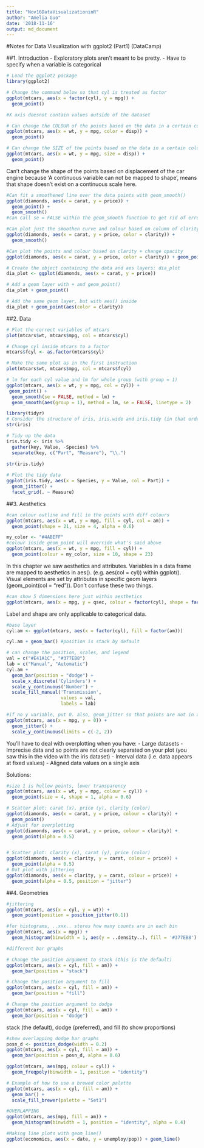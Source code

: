 ```yaml
---
title: "Nov16DataVisualizationinR"
author: "Amelia Guo"
date: '2018-11-16'
output: md_document
---
```

#Notes for Data Visualization with ggplot2 (Part1) (DataCamp)

##1. Introduction
- Exploratory plots aren't meant to be pretty. 
- Have to specify when a variable is categorical 

```R
# Load the ggplot2 package
library(ggplot2)

# Change the command below so that cyl is treated as factor
ggplot(mtcars, aes(x = factor(cyl), y = mpg)) +
  geom_point()

#X axis doesnot contain values outside of the dataset

```

```R
# Can change the COLOUR of the points based on the data in a certain column: ex. the displacement of the car engine
ggplot(mtcars, aes(x = wt, y = mpg, color = disp)) +
  geom_point()
```


```R
# Can change the SIZE of the points based on the data in a certain column: ex. the displacement of the car engine
ggplot(mtcars, aes(x = wt, y = mpg, size = disp)) +
  geom_point()
```

Can't change the shape of the points based on displacement of the car engine because 'A continuous variable can not be mapped to shape', means that shape doesn't exist on a continuous scale here.


```R
#Can fit a smoothened line over the data points with geom_smooth()
ggplot(diamonds, aes(x = carat, y = price)) +
  geom_point() +
  geom_smooth()
#can call se = FALSE within the geom_smooth function to get rid of error shading
```

```R
#Can plot just the smoothen curve and colour based on column of clarity
ggplot(diamonds, aes(x = carat, y = price, color = clarity)) +
  geom_smooth()
```

```R
#Can plot the points and colour based on clarity + change opacity
ggplot(diamonds, aes(x = carat, y = price, color = clarity)) + geom_point(alpha = 0.4)
```


```R
# Create the object containing the data and aes layers: dia_plot
dia_plot <- ggplot(diamonds, aes(x = carat, y = price))

# Add a geom layer with + and geom_point()
dia_plot + geom_point()

# Add the same geom layer, but with aes() inside
dia_plot + geom_point(aes(color = clarity))
```


##2. Data
```R
# Plot the correct variables of mtcars
plot(mtcars$wt, mtcars$mpg, col = mtcars$cyl)

# Change cyl inside mtcars to a factor
mtcars$fcyl <- as.factor(mtcars$cyl)

# Make the same plot as in the first instruction
plot(mtcars$wt, mtcars$mpg, col = mtcars$fcyl)
```

```R
# lm for each cyl value and lm for whole group (with group = 1)
ggplot(mtcars, aes(x = wt, y = mpg, col = cyl)) +
 geom_point() +
  geom_smooth(se = FALSE, method = lm) +
  geom_smooth(aes(group = 1), method = lm, se = FALSE, linetype = 2)
```



```R
library(tidyr)
# Consider the structure of iris, iris.wide and iris.tidy (in that order)
str(iris)

# Tidy up the data 
iris.tidy <- iris %>%
  gather(key, Value, -Species) %>%
  separate(key, c("Part", "Measure"), "\\.")
  
str(iris.tidy)

# Plot the tidy data
ggplot(iris.tidy, aes(x = Species, y = Value, col = Part)) +
  geom_jitter() +
  facet_grid(. ~ Measure)
```

##3. Aesthetics
```R
#can colour outline and fill in the points with diff colours
ggplot(mtcars, aes(x = wt, y = mpg, fill = cyl, col = am)) +
  geom_point(shape = 21, size = 4, alpha = 0.6)
```

```R
my_color <- "#4ABEFF"
#colour inside geom_point will override what's said above
ggplot(mtcars, aes(x = wt, y = mpg, fill = cyl)) +
  geom_point(colour = my_color, size = 10, shape = 23)
```

In this chapter we saw aesthetics and attributes. Variables in a data frame are mapped to aesthetics in aes(). (e.g. aes(col = cyl)) within ggplot(). Visual elements are set by attributes in specific geom layers (geom_point(col = "red")). Don't confuse these two things.

```R
#can show 5 dimensions here just within aesthetics
ggplot(mtcars, aes(x = mpg, y = qsec, colour = factor(cyl), shape = factor(am), size = (hp/wt))) + geom_point()
```

Label and shape are only applicable to categorical data.

```R
#base layer
cyl.am <- ggplot(mtcars, aes(x = factor(cyl), fill = factor(am)))

cyl.am + geom_bar() #position is stack by default

# can change the position, scales, and legend
val = c("#E41A1C", "#377EB8")
lab = c("Manual", "Automatic")
cyl.am +
  geom_bar(position = "dodge") +
  scale_x_discrete('Cylinders') + 
  scale_y_continuous('Number') +
  scale_fill_manual('Transmission', 
                    values = val,
                    labels = lab) 

```


```R
#if no y variable, put 0. also, geom_jitter so that points are not in a straight line, set limits on axis
ggplot(mtcars, aes(x = mpg, y = 0)) +
  geom_jitter() +
  scale_y_continuous(limits = c(-2, 2))
```

You'll have to deal with overplotting when you have:
- Large datasets
- Imprecise data and so points are not clearly separated on your plot (you saw this in the video with the iris dataset)
- Interval data (i.e. data appears at fixed values)
- Aligned data values on a single axis

Solutions:
```R
#size 1 is hollow points, lower transparency
ggplot(mtcars, aes(x = wt, y = mpg, colour = cyl)) +
  geom_point(size = 4, shape = 1, alpha = 0.6)

# Scatter plot: carat (x), price (y), clarity (color)
ggplot(diamonds, aes(x = carat, y = price, colour = clarity)) +
  geom_point()
# Adjust for overplotting
ggplot(diamonds, aes(x = carat, y = price, colour = clarity)) +
  geom_point(alpha = 0.5)


# Scatter plot: clarity (x), carat (y), price (color)
ggplot(diamonds, aes(x = clarity, y = carat, colour = price)) +
  geom_point(alpha = 0.5)
# Dot plot with jittering
ggplot(diamonds, aes(x = clarity, y = carat, colour = price)) +
  geom_point(alpha = 0.5, position = "jitter")

```

##4. Geometries
```R
#jittering
ggplot(mtcars, aes(x = cyl, y = wt)) +
  geom_point(position = position_jitter(0.1))

```


```R
#for histograms, ..xxx.. stores how many counts are in each bin 
ggplot(mtcars, aes(x = mpg)) +
  geom_histogram(binwidth = 1, aes(y = ..density..), fill = '#377EB8')

```



```R
#different bar graphs

# Change the position argument to stack (this is the default)
ggplot(mtcars, aes(x = cyl, fill = am)) +
  geom_bar(position = "stack")

# Change the position argument to fill
ggplot(mtcars, aes(x = cyl, fill = am)) +
  geom_bar(position = "fill")

# Change the position argument to dodge
ggplot(mtcars, aes(x = cyl, fill = am)) +
  geom_bar(position = "dodge")

```

stack (the default), dodge (preferred), and fill (to show proportions)

```R
#show overlapping dodge bar graphs
posn_d <- position_dodge(width = 0.2)
ggplot(mtcars, aes(x = cyl, fill = am)) +
  geom_bar(position = posn_d, alpha = 0.6)

```


```R
ggplot(mtcars, aes(mpg, colour = cyl)) +
  geom_freqpoly(binwidth = 1, position = "identity")
```

```R
# Example of how to use a brewed color palette
ggplot(mtcars, aes(x = cyl, fill = am)) +
  geom_bar() +
  scale_fill_brewer(palette = "Set1")

```


```R
#OVERLAPPING 
ggplot(mtcars, aes(mpg, fill = am)) +
  geom_histogram(binwidth = 1, position = "identity", alpha = 0.4)
```


  
```R
#Making line plots with geom_line()
ggplot(economics, aes(x = date, y = unemploy/pop)) + geom_line()

```
